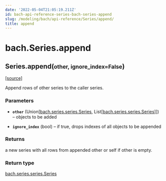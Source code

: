 ```yaml
---
date: '2022-05-04T21:05:19.211Z'
id: bach-api-reference-series-bach-series-append
slug: /modeling/bach/api-reference/Series/append/
title: append
---
```


# bach.Series.append

<div className="method">

<h2 className="signature-method"><span className="additional-name">Series.</span><span className="name">append(</span><small className="parameter-list"><span className="parameter" id="other">other</span>, <span className="parameter" id="ignore_index">ignore_index=False</span></small>)</h2>


&#8203;<span className="view-source">[[source]](https://github.com/objectiv/objectiv-analytics/blob/main/bach/bach/series/series.py)</span>

<div className="content">

Append rows of other series to the caller series.


### Parameters

* **`other`** (Union[[bach.series.series.Series](/modeling/bach/api-reference/Series/index.mdx), List[[bach.series.series.Series](/modeling/bach/api-reference/Series/index.mdx)]]) – objects to be added


* **`ignore_index`** (bool) – if true, drops indexes of all objects to be appended





### Returns

a new series with all rows from appended other or self if other is empty.



### Return type

[bach.series.series.Series](/modeling/bach/api-reference/Series/index.mdx)



</div>


</div>
